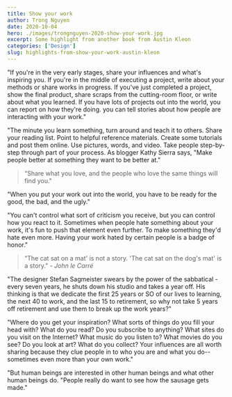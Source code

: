 ```yaml
---
title: Show your work
author: Trong Nguyen
date: 2020-10-04
hero: ./images/trongnguyen-2020-show-your-work.jpg
excerpt: Some highlight from another book from Austin Kleon
categories: ['Design']
slug: highlights-from-show-your-work-austin-kleon
---
```


"If you're in the very early stages, share your influences and what's inspiring you. If you're in the middle of executing a project, write about your methods or share works in progress. If you've just completed a project, show the final product, share scraps from the cutting-room floor, or write about what you learned. If you have lots of projects out into the world, you can report on how they're doing. you can tell stories about how people are interacting with your work."

"The minute you learn something, turn around and teach it to others. Share your reading list. Point to helpful reference materials. Create some tutorials and post them online. Use pictures, words, and video. Take people step-by-step through part of your process. As blogger Kathy Sierra says, "Make people better at something they want to be better at."

> “Share what you love, and the people who love the same things will find you."

"When you put your work out into the world, you have to be ready for the good, the bad, and the ugly."

"You can't control what sort of criticism you receive, but you can control how you react to it. Sometimes when people hate something about your work, it's fun to push that element even further. To make something they'd hate even more. Having your work hated by certain people is a badge of honor."

> “The cat sat on a mat' is not a story. 'The cat sat on the dog's mat' is a story."
> <cite>- John le Carré</cite>

"The designer Stefan Sagmeister swears by the power of the sabbatical -every seven years, he shuts down his studio and takes a year off. His thinking is that we dedicate the first 25 years or SO of our lives to learning, the next 40 to work, and the last 15 to retirement, so why not take 5 years off retirement and use them to break up the work years?"

"Where do you get your inspiration? What sorts of things do you fill your head with? What do you read? Do you subscribe to anything? What sites do you visit on the Internet? What music do you listen to? What movies do you see? Do you look at art? What do you collect?
Your influences are all worth sharing because they clue people in to who you are and what you do--sometimes even more than your own work."

"But human beings are interested in other human beings and what other human beings do. "People really do want to see how the sausage gets made."

